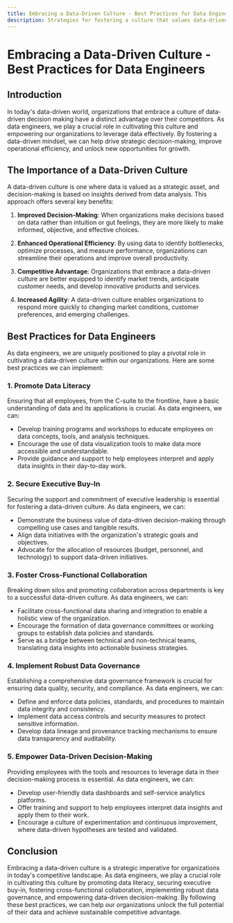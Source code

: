```yaml
---
title: Embracing a Data-Driven Culture - Best Practices for Data Engineers
description: Strategies for fostering a culture that values data-driven decision making within an organization
---
```


# Embracing a Data-Driven Culture - Best Practices for Data Engineers

## Introduction

In today's data-driven world, organizations that embrace a culture of data-driven decision making have a distinct advantage over their competitors. As data engineers, we play a crucial role in cultivating this culture and empowering our organizations to leverage data effectively. By fostering a data-driven mindset, we can help drive strategic decision-making, improve operational efficiency, and unlock new opportunities for growth.

## The Importance of a Data-Driven Culture

A data-driven culture is one where data is valued as a strategic asset, and decision-making is based on insights derived from data analysis. This approach offers several key benefits:

1. **Improved Decision-Making**: When organizations make decisions based on data rather than intuition or gut feelings, they are more likely to make informed, objective, and effective choices.

2. **Enhanced Operational Efficiency**: By using data to identify bottlenecks, optimize processes, and measure performance, organizations can streamline their operations and improve overall productivity.

3. **Competitive Advantage**: Organizations that embrace a data-driven culture are better equipped to identify market trends, anticipate customer needs, and develop innovative products and services.

4. **Increased Agility**: A data-driven culture enables organizations to respond more quickly to changing market conditions, customer preferences, and emerging challenges.

## Best Practices for Data Engineers

As data engineers, we are uniquely positioned to play a pivotal role in cultivating a data-driven culture within our organizations. Here are some best practices we can implement:

### 1. Promote Data Literacy

Ensuring that all employees, from the C-suite to the frontline, have a basic understanding of data and its applications is crucial. As data engineers, we can:

- Develop training programs and workshops to educate employees on data concepts, tools, and analysis techniques.
- Encourage the use of data visualization tools to make data more accessible and understandable.
- Provide guidance and support to help employees interpret and apply data insights in their day-to-day work.

### 2. Secure Executive Buy-In

Securing the support and commitment of executive leadership is essential for fostering a data-driven culture. As data engineers, we can:

- Demonstrate the business value of data-driven decision-making through compelling use cases and tangible results.
- Align data initiatives with the organization's strategic goals and objectives.
- Advocate for the allocation of resources (budget, personnel, and technology) to support data-driven initiatives.

### 3. Foster Cross-Functional Collaboration

Breaking down silos and promoting collaboration across departments is key to a successful data-driven culture. As data engineers, we can:

- Facilitate cross-functional data sharing and integration to enable a holistic view of the organization.
- Encourage the formation of data governance committees or working groups to establish data policies and standards.
- Serve as a bridge between technical and non-technical teams, translating data insights into actionable business strategies.

### 4. Implement Robust Data Governance

Establishing a comprehensive data governance framework is crucial for ensuring data quality, security, and compliance. As data engineers, we can:

- Define and enforce data policies, standards, and procedures to maintain data integrity and consistency.
- Implement data access controls and security measures to protect sensitive information.
- Develop data lineage and provenance tracking mechanisms to ensure data transparency and auditability.

### 5. Empower Data-Driven Decision-Making

Providing employees with the tools and resources to leverage data in their decision-making process is essential. As data engineers, we can:

- Develop user-friendly data dashboards and self-service analytics platforms.
- Offer training and support to help employees interpret data insights and apply them to their work.
- Encourage a culture of experimentation and continuous improvement, where data-driven hypotheses are tested and validated.

## Conclusion

Embracing a data-driven culture is a strategic imperative for organizations in today's competitive landscape. As data engineers, we play a crucial role in cultivating this culture by promoting data literacy, securing executive buy-in, fostering cross-functional collaboration, implementing robust data governance, and empowering data-driven decision-making. By following these best practices, we can help our organizations unlock the full potential of their data and achieve sustainable competitive advantage.